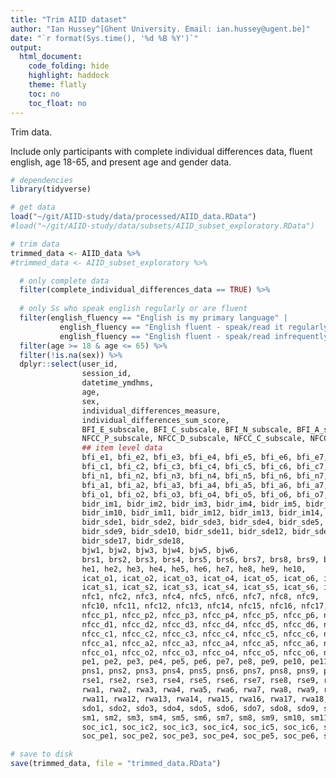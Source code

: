 ```yaml
---
title: "Trim AIID dataset"
author: "Ian Hussey^[Ghent University. Email: ian.hussey@ugent.be]"
date: "`r format(Sys.time(), '%d %B %Y')`"
output:
  html_document:
    code_folding: hide
    highlight: haddock
    theme: flatly
    toc: no
    toc_float: no
---
```


Trim data.

Include only participants with complete individual differences data, fluent english, age 18-65, and present age and gender data.

```r

# dependencies
library(tidyverse)

# get data
load("~/git/AIID-study/data/processed/AIID_data.RData")
#load("~/git/AIID-study/data/subsets/AIID_subset_exploratory.RData")

# trim data 
trimmed_data <- AIID_data %>%
#trimmed_data <- AIID_subset_exploratory %>%

  # only complete data
  filter(complete_individual_differences_data == TRUE) %>%
  
  # only Ss who speak english regularly or are fluent
  filter(english_fluency == "English is my primary language" | 
           english_fluency == "English fluent - speak/read it regularly" |
           english_fluency == "English fluent - speak/read infrequently") %>%
  filter(age >= 18 & age <= 65) %>%
  filter(!is.na(sex)) %>%
  dplyr::select(user_id,
                session_id, 
                datetime_ymdhms,
                age, 
                sex, 
                individual_differences_measure, 
                individual_differences_sum_score, 
                BFI_E_subscale, BFI_C_subscale, BFI_N_subscale, BFI_A_subscale, BFI_O_subscale, 
                NFCC_P_subscale, NFCC_D_subscale, NFCC_C_subscale, NFCC_O_subscale, NFCC_A_subscale, 
                ## item level data
                bfi_e1, bfi_e2, bfi_e3, bfi_e4, bfi_e5, bfi_e6, bfi_e7, bfi_e8, 
                bfi_c1, bfi_c2, bfi_c3, bfi_c4, bfi_c5, bfi_c6, bfi_c7, bfi_c8, bfi_c9, 
                bfi_n1, bfi_n2, bfi_n3, bfi_n4, bfi_n5, bfi_n6, bfi_n7, bfi_n8, 
                bfi_a1, bfi_a2, bfi_a3, bfi_a4, bfi_a5, bfi_a6, bfi_a7, bfi_a8, bfi_a9, 
                bfi_o1, bfi_o2, bfi_o3, bfi_o4, bfi_o5, bfi_o6, bfi_o7, bfi_o8, bfi_o9, bfi_o10, 
                bidr_im1, bidr_im2, bidr_im3, bidr_im4, bidr_im5, bidr_im6, bidr_im7, bidr_im8, bidr_im9, 
                bidr_im10, bidr_im11, bidr_im12, bidr_im13, bidr_im14, bidr_im15, bidr_im16, bidr_im17, bidr_im18, 
                bidr_sde1, bidr_sde2, bidr_sde3, bidr_sde4, bidr_sde5, bidr_sde6, bidr_sde7, bidr_sde8, 
                bidr_sde9, bidr_sde10, bidr_sde11, bidr_sde12, bidr_sde13, bidr_sde14, bidr_sde15, bidr_sde16, 
                bidr_sde17, bidr_sde18, 
                bjw1, bjw2, bjw3, bjw4, bjw5, bjw6, 
                brs1, brs2, brs3, brs4, brs5, brs6, brs7, brs8, brs9, brs10, brs11, brs12, brs13, brs14, brs15, brs16, 
                he1, he2, he3, he4, he5, he6, he7, he8, he9, he10, 
                icat_o1, icat_o2, icat_o3, icat_o4, icat_o5, icat_o6, icat_o7, icat_o8, icat_o9, 
                icat_s1, icat_s2, icat_s3, icat_s4, icat_s5, icat_s6, icat_s7, icat_s8, icat_s9, 
                nfc1, nfc2, nfc3, nfc4, nfc5, nfc6, nfc7, nfc8, nfc9, 
                nfc10, nfc11, nfc12, nfc13, nfc14, nfc15, nfc16, nfc17, nfc18, 
                nfcc_p1, nfcc_p2, nfcc_p3, nfcc_p4, nfcc_p5, nfcc_p6, nfcc_p7, nfcc_p8, 
                nfcc_d1, nfcc_d2, nfcc_d3, nfcc_d4, nfcc_d5, nfcc_d6, nfcc_d7, 
                nfcc_c1, nfcc_c2, nfcc_c3, nfcc_c4, nfcc_c5, nfcc_c6, nfcc_c7, nfcc_c8, 
                nfcc_a1, nfcc_a2, nfcc_a3, nfcc_a4, nfcc_a5, nfcc_a6, nfcc_a7, nfcc_a8, nfcc_a9, 
                nfcc_o1, nfcc_o2, nfcc_o3, nfcc_o4, nfcc_o5, nfcc_o6, nfcc_o7, nfcc_o8, nfcc_o9, nfcc_o10, 
                pe1, pe2, pe3, pe4, pe5, pe6, pe7, pe8, pe9, pe10, pe11, 
                pns1, pns2, pns3, pns4, pns5, pns6, pns7, pns8, pns9, pns10, pns11, pns12, 
                rse1, rse2, rse3, rse4, rse5, rse6, rse7, rse8, rse9, rse10, 
                rwa1, rwa2, rwa3, rwa4, rwa5, rwa6, rwa7, rwa8, rwa9, rwa10, 
                rwa11, rwa12, rwa13, rwa14, rwa15, rwa16, rwa17, rwa18, rwa19, rwa20, 
                sdo1, sdo2, sdo3, sdo4, sdo5, sdo6, sdo7, sdo8, sdo9, sdo10, sdo11, sdo12, 
                sm1, sm2, sm3, sm4, sm5, sm6, sm7, sm8, sm9, sm10, sm11, sm12, sm13, sm14, sm15, sm16, sm17, sm18, 
                soc_ic1, soc_ic2, soc_ic3, soc_ic4, soc_ic5, soc_ic6, soc_ic7, soc_ic8, soc_ic9, soc_ic10, 
                soc_pe1, soc_pe2, soc_pe3, soc_pe4, soc_pe5, soc_pe6, soc_pe7, soc_pe8, soc_pe9, soc_pe10)

# save to disk
save(trimmed_data, file = "trimmed_data.RData")

```



